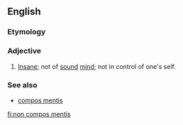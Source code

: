 ==English==

===Etymology===
{{etyl|la}}

===Adjective===
{{en-adj|pos=[[non]] [[compos]] [[mentis]]|-}}

# {{legal}} [[insane|Insane]]; not of [[sound]] [[mind]]; not in control of one's self.

===See also===
* [[compos mentis]]

[[fi:non compos mentis]]
